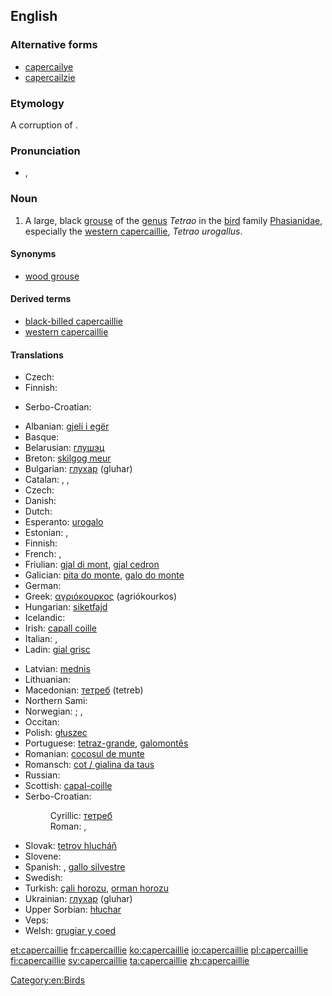 ==English==

{{wikipedia}}
{{wikipedia|capercaillie}}
{{wikispecies|Tetrao urogallus}}

===Alternative forms===
* [[capercailye]]
* [[capercailzie]]

===Etymology===
A {{etyl|sco}} corruption of {{etyl|gd}} {{term|capull coille||great cock of the woods|lang=gd}}.

===Pronunciation===
* {{IPA|/kæpəˈkeɪli/|/kæpəˈkeɪlji/}}, {{X-SAMPA|/k{p@"keIli/|/k{p@"keIlji/}}

===Noun===
{{en-noun}}

# A large, black [[grouse]] of the [[genus]] ''Tetrao'' in the [[bird]] family [[Phasianidae]], especially the [[western capercaillie]], ''Tetrao urogallus''.

====Synonyms====
* {{sense|Tetrao urogallus}} [[wood grouse]]

====Derived terms====
* [[black-billed capercaillie]]
* [[western capercaillie]]

====Translations====
{{trans-top|bird of the genus ''Tetrao''}}
* Czech: {{t+|cs|tetřev}}
* Finnish: {{t+|fi|metso}}
{{trans-mid}}
* Serbo-Croatian: {{t-|sh|tetrijeb|m}}
{{trans-bottom}}

{{trans-top|''Tetrao urogallus''}}
* Albanian: [[gjeli i egër]]
* Basque: {{t-|eu|basoilar}}
* Belarusian: [[глушэц]]
* Breton: [[skilgog meur]]
* Bulgarian: [[глухар]] (gluhar)
* Catalan: {{t-|ca|gall fer|m}}, {{t-|ca|gall salvatge|m}}, {{t-|ca|gall de bosc|m}}
* Czech: {{t-|cs|tetřev hlušec}}
* Danish: {{t-|da|tjur}}
* Dutch: {{t-|nl|auerhoen|n}}
* Esperanto: [[urogalo]]
* Estonian: {{t-|et|metsis}}, {{t-|et|mőtus}}
* Finnish: {{t+|fi|metso}}
* French: {{t+|fr|grand tétras|m}}, {{t+|fr|grand coq de bruyère|m}}
* Friulian: [[gjal di mont]], [[gjal cedron]]
* Galician: [[pita do monte]], [[galo do monte]]
* German: {{t+|de|Auerhuhn|n}}
* Greek: [[αγριόκουρκος]] (agriókourkos)
* Hungarian: [[siketfajd]]
* Icelandic: {{t-|is|þiður}}
* Irish: [[capall coille]]
* Italian: {{t-|it|urogallo|m}}, {{t-|it|gallo cedrone|m}}
* Ladin: [[gial grisc]]
{{trans-mid}}
* Latvian: [[mednis]]
* Lithuanian: {{t+|lt|kurtinys}}
* Macedonian: [[тетреб]] (tetreb)
* Northern Sami: {{tø|se|čukčá}}
* Norwegian: {{t+|no|storfugl}}; {{t+|no|tiur}} {{qualifier|male}}, {{t+|no|røy}} {{qualifier|female}}
* Occitan: {{t-|oc|pollambèrt|m}}
* Polish: [[głuszec]]
* Portuguese: [[tetraz-grande]], [[galomontês]]
* Romanian: [[cocoșul de munte]]
* Romansch: [[cot / gialina da taus]]
* Russian: {{t+|ru|глухарь|m|tr=gluχár'}}
* Scottish: [[capal-coille]]
* Serbo-Croatian:
*: Cyrillic: [[тетреб]] {{t-|sh|тетријеб глухан|m|sc=Cyrl}}
*: Roman: {{t|sh|tetreb}}, {{t-|sh|tetrijeb gluhan|m}}
* Slovak: [[tetrov hlucháň]]
* Slovene: {{t+|sl|divji petelin}}
* Spanish: {{t+|es|urogallo|m}}, [[gallo silvestre]] {{m}}
* Swedish: {{t+|sv|tjäder}}
* Turkish: [[çali horozu]], [[orman horozu]]
* Ukrainian: [[глухар]] (gluhar)
* Upper Sorbian: [[hłuchar]]
* Veps: {{tø|vep|mecoi}}
* Welsh: [[grugiar y coed]]
{{trans-bottom}}

[[Category:en:Birds]]

[[et:capercaillie]]
[[fr:capercaillie]]
[[ko:capercaillie]]
[[io:capercaillie]]
[[pl:capercaillie]]
[[fi:capercaillie]]
[[sv:capercaillie]]
[[ta:capercaillie]]
[[zh:capercaillie]]